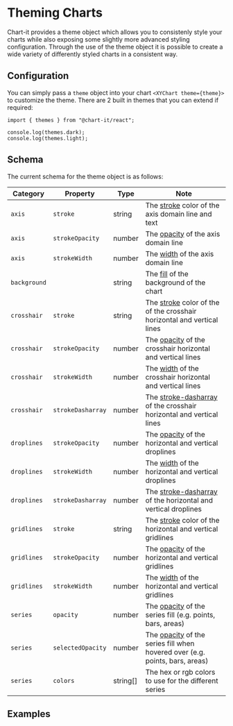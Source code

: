 
<Meta title="Theming" />

# Theming Charts

Chart-it provides a theme object which allows you to consistenly style your charts while also exposing some slightly more advanced styling configuration. Through the use of the theme object it is possible to create a wide variety of differently styled charts in a consistent way.

## Configuration

You can simply pass a `theme` object into your chart `<XYChart theme={theme}>` to customize the theme. There are 2 built in themes that you can extend if required:

```
import { themes } from "@chart-it/react";

console.log(themes.dark);
console.log(themes.light);
```

## Schema

The current schema for the theme object is as follows:

| Category     | Property          | Type     | Note                                                                                                                                                     |
| ------------ | ----------------- | -------- | -------------------------------------------------------------------------------------------------------------------------------------------------------- |
| `axis`       | `stroke`          | string   | The [stroke](https://developer.mozilla.org/en-US/docs/Web/SVG/Attribute/stroke) color of the axis domain line and text                                   |
| `axis`       | `strokeOpacity`   | number   | The [opacity](https://developer.mozilla.org/en-US/docs/Web/SVG/Attribute/stroke-opacity) of the axis domain line                                         |
| `axis`       | `strokeWidth`     | number   | The [width](https://developer.mozilla.org/en-US/docs/Web/SVG/Attribute/stroke-width) of the axis domain line                                             |
| `background` |                   | string   | The [fill](https://developer.mozilla.org/en-US/docs/Web/SVG/Attribute/fill) of the background of the chart                                               |
| `crosshair`  | `stroke`          | string   | The [stroke](https://developer.mozilla.org/en-US/docs/Web/SVG/Attribute/stroke) color of the of the crosshair horizontal and vertical lines              |
| `crosshair`  | `strokeOpacity`   | number   | The [opacity](https://developer.mozilla.org/en-US/docs/Web/SVG/Attribute/stroke-opacity) of the crosshair horizontal and vertical lines                  |
| `crosshair`  | `strokeWidth`     | number   | The [width](https://developer.mozilla.org/en-US/docs/Web/SVG/Attribute/stroke-width) of the crosshair horizontal and vertical lines                      |
| `crosshair`  | `strokeDasharray` | number   | The [stroke-dasharray](https://developer.mozilla.org/en-US/docs/Web/SVG/Attribute/stroke-dasharray) of the crosshair horizontal and vertical lines       |
| `droplines`  | `strokeOpacity`   | number   | The [opacity](https://developer.mozilla.org/en-US/docs/Web/SVG/Attribute/stroke-opacity) of the horizontal and vertical droplines                        |
| `droplines`  | `strokeWidth`     | number   | The [width](https://developer.mozilla.org/en-US/docs/Web/SVG/Attribute/stroke-width) of the horizontal and vertical droplines                            |
| `droplines`  | `strokeDasharray` | number   | The [stroke-dasharray](https://developer.mozilla.org/en-US/docs/Web/SVG/Attribute/stroke-dasharray) of the horizontal and vertical droplines             |
| `gridlines`  | `stroke`          | string   | The [stroke](https://developer.mozilla.org/en-US/docs/Web/SVG/Attribute/stroke) color of the horizontal and vertical gridlines                           |
| `gridlines`  | `strokeOpacity`   | number   | The [opacity](https://developer.mozilla.org/en-US/docs/Web/SVG/Attribute/stroke-opacity) of the horizontal and vertical gridlines                        |
| `gridlines`  | `strokeWidth`     | number   | The [width](https://developer.mozilla.org/en-US/docs/Web/SVG/Attribute/stroke-width) of the horizontal and vertical gridlines                            |
| `series`     | `opacity`         | number   | The [opacity](https://developer.mozilla.org/en-US/docs/Web/SVG/Attribute/stroke-opacity) of the series fill (e.g. points, bars, areas)                   |
| `series`     | `selectedOpacity` | number   | The [opacity](https://developer.mozilla.org/en-US/docs/Web/SVG/Attribute/stroke-opacity) of the series fill when hovered over (e.g. points, bars, areas) |
| `series`     | `colors`          | string[] | The hex or rgb colors to use for the different series                                                                                                    |

## Examples

<Canvas>
    <Story id="theming--light-theme" />
    <Story id="theming--dark-theme" />
    <Story id="theming--theme-1" />
    <Story id="theming--theme-2" />
</Canvas>
